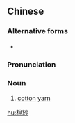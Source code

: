 {{also|棉纱}}
==Chinese==
{{zh-forms|s=棉纱}}

===Alternative forms===
* {{zh-l|綿紗}}

===Pronunciation===
{{zh-pron
|m=miánshā
|c=min4 saa1
|h=pfs=mièn-sâ
|mn=mî-se
|cat=n
}}

===Noun===
{{zh-noun}}

# [[cotton]] [[yarn]]

[[hu:棉紗]]